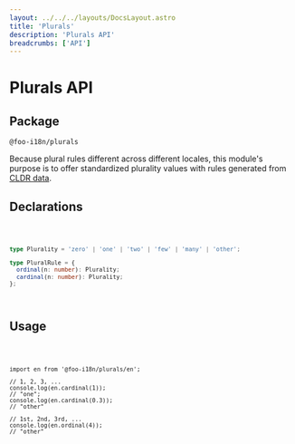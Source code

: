 ```yaml
---
layout: ../../../layouts/DocsLayout.astro
title: 'Plurals'
description: 'Plurals API'
breadcrumbs: ['API']
---
```



# Plurals API

## Package

```
@foo-i18n/plurals
```

Because plural rules different across different locales,
this module's purpose is to offer standardized plurality
values with rules generated from [CLDR data](https://www.npmjs.com/package/cldr-data).

## Declarations

<Code>

```ts
type Plurality = 'zero' | 'one' | 'two' | 'few' | 'many' | 'other';

type PluralRule = {
  ordinal(n: number): Plurality;
  cardinal(n: number): Plurality;
};
```

</Code>

## Usage

<Code>

```tsx
import en from '@foo-i18n/plurals/en';

// 1, 2, 3, ...
console.log(en.cardinal(1));
// "one";
console.log(en.cardinal(0.3));
// "other"

// 1st, 2nd, 3rd, ...
console.log(en.ordinal(4));
// "other"
```

</Code>
